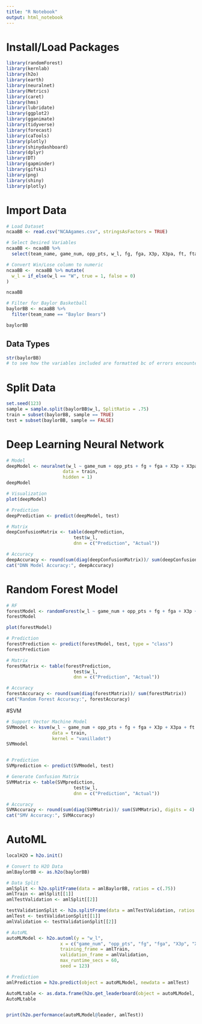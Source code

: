 ```yaml
---
title: "R Notebook"
output: html_notebook
---
```


# Install/Load Packages

```r
library(randomForest)
library(kernlab)
library(h2o)
library(earth)
library(neuralnet)
library(Metrics)
library(caret)
library(hms)
library(lubridate)
library(ggplot2)
library(gganimate)
library(tidyverse)
library(forecast)
library(caTools)
library(plotly)
library(shinydashboard)
library(dplyr)
library(DT)
library(gapminder)
library(gifski)
library(png)
library(shiny)
library(plotly)

```


# Import Data

```r
# Load Dataset
ncaaBB <- read.csv("NCAAgames.csv", stringsAsFactors = TRUE)

# Select Desired Variables
ncaaBB <- ncaaBB %>%
  select(team_name, game_num, opp_pts, w_l, fg, fga, X3p, X3pa, ft, fta, trb, ast, stl, blk, tov, pf)

# Convert Win/Lose column to numeric
ncaaBB <-  ncaaBB %>% mutate(
  w_l = if_else(w_l == "W", true = 1, false = 0)
)

ncaaBB

# Filter for Baylor Basketball
baylorBB <- ncaaBB %>%
  filter(team_name == "Baylor Bears")

baylorBB
```

## Data Types
```r
str(baylorBB) 
# to see how the variables included are formatted bc of errors encountered

```


# Split Data
```r
set.seed(123)
sample = sample.split(baylorBB$w_l, SplitRatio = .75)
train = subset(baylorBB, sample == TRUE)
test = subset(baylorBB, sample == FALSE)

```


# Deep Learning Neural Network

```r
# Model
deepModel <- neuralnet(w_l ~ game_num + opp_pts + fg + fga + X3p + X3pa + ft + fta + trb + ast + stl + blk + tov + pf,
                     data = train,
                     hidden = 1)
deepModel

# Visualization
plot(deepModel)

# Prediction
deepPrediction <- predict(deepModel, test)

# Matrix
deepConfusionMatrix <- table(deepPrediction,
                         test$w_l,
                         dnn = c("Prediction", "Actual"))

# Accuracy
deepAccuracy <- round(sum(diag(deepConfusionMatrix))/ sum(deepConfusionMatrix), digits = 14)
cat("DNN Model Accuracy:", deepAccuracy)
```


# Random Forest Model
```r
# RF
forestModel <- randomForest(w_l ~ game_num + opp_pts + fg + fga + X3p + X3pa + ft + fta + trb + ast + stl + blk + tov + pf, data = train, mtry = 14, ntree = 75)
forestModel

plot(forestModel)

# Prediction
forestPrediction <- predict(forestModel, test, type = "class")
forestPrediction

# Matrix
forestMatrix <- table(forestPrediction,
                         test$w_l,
                         dnn = c("Prediction", "Actual"))

# Accuracy
forestAccuracy <- round(sum(diag(forestMatrix))/ sum(forestMatrix))
cat("Random Forest Accuracy:", forestAccuracy)
```



#SVM
```r
# Support Vector Machine Model
SVMmodel <- ksvm(w_l ~ game_num + opp_pts + fg + fga + X3p + X3pa + ft + fta + trb + ast + stl + blk + tov + pf,
                 data = train,
                 kernel = "vanilladot")
SVMmodel


# Prediction
SVMprediction <- predict(SVMmodel, test)

# Generate Confusion Matrix
SVMMatrix <- table(SVMprediction,
                         test$w_l,
                         dnn = c("Prediction", "Actual"))

# Accuracy
SVMAccuracy <- round(sum(diag(SVMMatrix))/ sum(SVMMatrix), digits = 4)
cat("SMV Accuracy:", SVMAccuracy)
```

# AutoML
```r
localH2O = h2o.init()

# Convert to H2O Data
amlBaylorBB <- as.h2o(baylorBB)

# Data Split
amlSplit <- h2o.splitFrame(data = amlBaylorBB, ratios = c(.75))
amlTrain <- amlSplit[[1]]
amlTestValidation <- amlSplit[[2]]

testValidationSplit <- h2o.splitFrame(data = amlTestValidation, ratios = c(.75))
amlTest <- testValidationSplit[[1]]
amlValidation <- testValidationSplit[[2]]

# AutoML
autoMLModel <- h2o.automl(y = "w_l",
                    x = c("game_num", "opp_pts", "fg", "fga", "X3p", "X3pa", "ft", "fta", "trb", "ast", "stl", "blk", "tov", "pf"),
                    training_frame = amlTrain,
                    validation_frame = amlValidation,
                    max_runtime_secs = 60,
                    seed = 123)

# Prediction
amlPrediction = h2o.predict(object = autoMLModel, newdata = amlTest)

AutoMLtable <- as.data.frame(h2o.get_leaderboard(object = autoMLModel, extra_columns = 'ALL'))
AutoMLtable


print(h2o.performance(autoMLModel@leader, amlTest))
```


